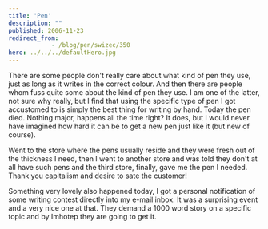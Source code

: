 ```yaml
---
title: 'Pen'
description: ""
published: 2006-11-23
redirect_from: 
            - /blog/pen/swizec/350
hero: ../../../defaultHero.jpg
---
```

There are some people don&#x27;t really care about what kind of pen they use, just as long as it writes in the correct colour. And then there are people whom fuss quite some about the kind of pen they use. I am one of the latter, not sure why really, but I find that using the specific type of pen I got accustomed to is simply the best thing for writing by hand. Today the pen died. Nothing major, happens all the time right? It does, but I would never have imagined how hard it can be to get a new pen just like it (but new of course).

Went to the store where the pens usually reside and they were fresh out of the thickness I need, then I went to another store and was told they don&#x27;t at all have such pens and the third store, finally, gave me the pen I needed. Thank you capitalism and desire to sate the customer!

Something very lovely also happened today, I got a personal notification of some writing contest directly into my e-mail inbox. It was a surprising event and a very nice one at that. They demand a 1000 word story on a specific topic and by Imhotep they are going to get it.